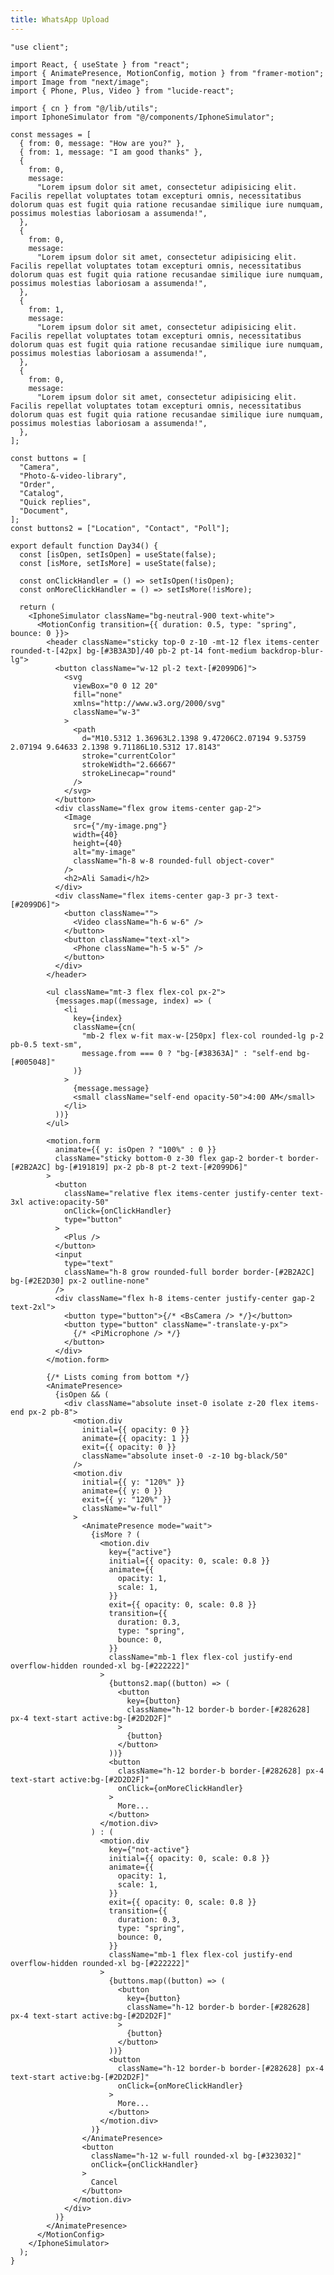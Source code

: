 ```yaml
---
title: WhatsApp Upload
---
```


<ComponentPreview name="works-6" />

<CodePreview>

```tsx showLineNumbers
"use client";

import React, { useState } from "react";
import { AnimatePresence, MotionConfig, motion } from "framer-motion";
import Image from "next/image";
import { Phone, Plus, Video } from "lucide-react";

import { cn } from "@/lib/utils";
import IphoneSimulator from "@/components/IphoneSimulator";

const messages = [
  { from: 0, message: "How are you?" },
  { from: 1, message: "I am good thanks" },
  {
    from: 0,
    message:
      "Lorem ipsum dolor sit amet, consectetur adipisicing elit. Facilis repellat voluptates totam excepturi omnis, necessitatibus dolorum quas est fugit quia ratione recusandae similique iure numquam, possimus molestias laboriosam a assumenda!",
  },
  {
    from: 0,
    message:
      "Lorem ipsum dolor sit amet, consectetur adipisicing elit. Facilis repellat voluptates totam excepturi omnis, necessitatibus dolorum quas est fugit quia ratione recusandae similique iure numquam, possimus molestias laboriosam a assumenda!",
  },
  {
    from: 1,
    message:
      "Lorem ipsum dolor sit amet, consectetur adipisicing elit. Facilis repellat voluptates totam excepturi omnis, necessitatibus dolorum quas est fugit quia ratione recusandae similique iure numquam, possimus molestias laboriosam a assumenda!",
  },
  {
    from: 0,
    message:
      "Lorem ipsum dolor sit amet, consectetur adipisicing elit. Facilis repellat voluptates totam excepturi omnis, necessitatibus dolorum quas est fugit quia ratione recusandae similique iure numquam, possimus molestias laboriosam a assumenda!",
  },
];

const buttons = [
  "Camera",
  "Photo-&-video-library",
  "Order",
  "Catalog",
  "Quick replies",
  "Document",
];
const buttons2 = ["Location", "Contact", "Poll"];

export default function Day34() {
  const [isOpen, setIsOpen] = useState(false);
  const [isMore, setIsMore] = useState(false);

  const onClickHandler = () => setIsOpen(!isOpen);
  const onMoreClickHandler = () => setIsMore(!isMore);

  return (
    <IphoneSimulator className="bg-neutral-900 text-white">
      <MotionConfig transition={{ duration: 0.5, type: "spring", bounce: 0 }}>
        <header className="sticky top-0 z-10 -mt-12 flex items-center rounded-t-[42px] bg-[#3B3A3D]/40 pb-2 pt-14 font-medium backdrop-blur-lg">
          <button className="w-12 pl-2 text-[#2099D6]">
            <svg
              viewBox="0 0 12 20"
              fill="none"
              xmlns="http://www.w3.org/2000/svg"
              className="w-3"
            >
              <path
                d="M10.5312 1.36963L2.1398 9.47206C2.07194 9.53759 2.07194 9.64633 2.1398 9.71186L10.5312 17.8143"
                stroke="currentColor"
                strokeWidth="2.66667"
                strokeLinecap="round"
              />
            </svg>
          </button>
          <div className="flex grow items-center gap-2">
            <Image
              src={"/my-image.png"}
              width={40}
              height={40}
              alt="my-image"
              className="h-8 w-8 rounded-full object-cover"
            />
            <h2>Ali Samadi</h2>
          </div>
          <div className="flex items-center gap-3 pr-3 text-[#2099D6]">
            <button className="">
              <Video className="h-6 w-6" />
            </button>
            <button className="text-xl">
              <Phone className="h-5 w-5" />
            </button>
          </div>
        </header>

        <ul className="mt-3 flex flex-col px-2">
          {messages.map((message, index) => (
            <li
              key={index}
              className={cn(
                "mb-2 flex w-fit max-w-[250px] flex-col rounded-lg p-2 pb-0.5 text-sm",
                message.from === 0 ? "bg-[#38363A]" : "self-end bg-[#005048]"
              )}
            >
              {message.message}
              <small className="self-end opacity-50">4:00 AM</small>
            </li>
          ))}
        </ul>

        <motion.form
          animate={{ y: isOpen ? "100%" : 0 }}
          className="sticky bottom-0 z-30 flex gap-2 border-t border-[#2B2A2C] bg-[#191819] px-2 pb-8 pt-2 text-[#2099D6]"
        >
          <button
            className="relative flex items-center justify-center text-3xl active:opacity-50"
            onClick={onClickHandler}
            type="button"
          >
            <Plus />
          </button>
          <input
            type="text"
            className="h-8 grow rounded-full border border-[#2B2A2C] bg-[#2E2D30] px-2 outline-none"
          />
          <div className="flex h-8 items-center justify-center gap-2 text-2xl">
            <button type="button">{/* <BsCamera /> */}</button>
            <button type="button" className="-translate-y-px">
              {/* <PiMicrophone /> */}
            </button>
          </div>
        </motion.form>

        {/* Lists coming from bottom */}
        <AnimatePresence>
          {isOpen && (
            <div className="absolute inset-0 isolate z-20 flex items-end px-2 pb-8">
              <motion.div
                initial={{ opacity: 0 }}
                animate={{ opacity: 1 }}
                exit={{ opacity: 0 }}
                className="absolute inset-0 -z-10 bg-black/50"
              />
              <motion.div
                initial={{ y: "120%" }}
                animate={{ y: 0 }}
                exit={{ y: "120%" }}
                className="w-full"
              >
                <AnimatePresence mode="wait">
                  {isMore ? (
                    <motion.div
                      key={"active"}
                      initial={{ opacity: 0, scale: 0.8 }}
                      animate={{
                        opacity: 1,
                        scale: 1,
                      }}
                      exit={{ opacity: 0, scale: 0.8 }}
                      transition={{
                        duration: 0.3,
                        type: "spring",
                        bounce: 0,
                      }}
                      className="mb-1 flex flex-col justify-end overflow-hidden rounded-xl bg-[#222222]"
                    >
                      {buttons2.map((button) => (
                        <button
                          key={button}
                          className="h-12 border-b border-[#282628] px-4 text-start active:bg-[#2D2D2F]"
                        >
                          {button}
                        </button>
                      ))}
                      <button
                        className="h-12 border-b border-[#282628] px-4 text-start active:bg-[#2D2D2F]"
                        onClick={onMoreClickHandler}
                      >
                        More...
                      </button>
                    </motion.div>
                  ) : (
                    <motion.div
                      key={"not-active"}
                      initial={{ opacity: 0, scale: 0.8 }}
                      animate={{
                        opacity: 1,
                        scale: 1,
                      }}
                      exit={{ opacity: 0, scale: 0.8 }}
                      transition={{
                        duration: 0.3,
                        type: "spring",
                        bounce: 0,
                      }}
                      className="mb-1 flex flex-col justify-end overflow-hidden rounded-xl bg-[#222222]"
                    >
                      {buttons.map((button) => (
                        <button
                          key={button}
                          className="h-12 border-b border-[#282628] px-4 text-start active:bg-[#2D2D2F]"
                        >
                          {button}
                        </button>
                      ))}
                      <button
                        className="h-12 border-b border-[#282628] px-4 text-start active:bg-[#2D2D2F]"
                        onClick={onMoreClickHandler}
                      >
                        More...
                      </button>
                    </motion.div>
                  )}
                </AnimatePresence>
                <button
                  className="h-12 w-full rounded-xl bg-[#323032]"
                  onClick={onClickHandler}
                >
                  Cancel
                </button>
              </motion.div>
            </div>
          )}
        </AnimatePresence>
      </MotionConfig>
    </IphoneSimulator>
  );
}
```

</CodePreview>
